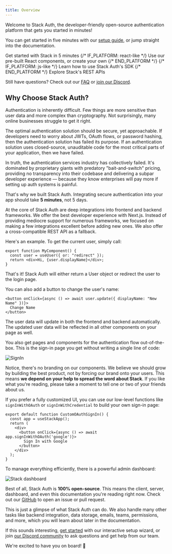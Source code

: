 ```yaml
---
title: Overview
---
```


Welcome to Stack Auth, the developer-friendly open-source authentication platform that gets you started in minutes!

You can get started in five minutes with our [setup guide](./getting-started/setup), or jump straight into the documentation.

<CardGroup>
  <Card 
    title="Setup & Installation"
    icon="fa-regular fa-play" 
    href="./getting-started/setup"
  >
    Get started with Stack in 5 minutes
  </Card>
  {/* IF_PLATFORM: react-like */}
  <Card 
    title="Components"
    icon="fa-solid fa-puzzle"
    href="./components"
  >
    Use our pre-built React components, or create your own
  </Card>
  {/* END_PLATFORM */}
  {/* IF_PLATFORM: js-like */}
  <Card 
    title="SDK Reference"
    icon="fa-regular fa-file-lines" 
    href="./sdk"
  >
    Learn how to use Stack Auth's SDK
  </Card>
  {/* END_PLATFORM */}
  <Card 
    title="REST API Reference"
    icon="fa-solid fa-code" 
    href="/api/overview"
  >
    Explore Stack's REST APIs
  </Card>
</CardGroup>

Still have questions? Check out our [FAQ](./faq) or [join our Discord](https://discord.stack-auth.com).

## Why Choose Stack Auth?

Authentication is inherently difficult. Few things are more sensitive than user data and more complex than cryptography. Not surprisingly, many online businesses struggle to get it right.

The optimal authentication solution should be secure, yet approachable. If developers need to worry about JWTs, OAuth flows, or password hashing, then the authentication solution has failed its purpose. If an authentication solution uses closed-source, unauditable code for the most critical parts of your application, then we have failed.

In truth, the authentication services industry has collectively failed. It's dominated by proprietary giants with predatory "bait-and-switch" pricing, providing no transparency into their codebase and delivering a subpar developer experience — because they know enterprises will pay more if setting up auth systems is painful.

That's why we built Stack Auth. Integrating secure authentication into your app should take **5 minutes**, not 5 days.

At the core of Stack Auth are deep integrations into frontend and backend frameworks. We offer the best developer experience with Next.js. Instead of providing mediocre support for numerous frameworks, we focused on making a few integrations excellent before adding new ones. We also offer a cross-compatible REST API as a fallback.

Here's an example. To get the current user, simply call:

```tsx
export function MyComponent() {
  const user = useUser({ or: "redirect" });
  return <div>Hi, {user.displayName}</div>;
}
```

That's it! Stack Auth will either return a User object or redirect the user to the login page.

You can also add a button to change the user's name:

```tsx
<button onClick={async () => await user.update({ displayName: "New Name" })}>
  Change Name
</button>
```

The user data will update in both the frontend and backend automatically. The updated user data will be reflected in all other components on your page as well.

You also get pages and components for the authentication flow out-of-the-box. This is the sign-in page you get without writing a single line of code:

  <img 
  src="/imgs/sign-in.png" 
  alt="SignIn" 
  className="mx-auto block rounded-lg"
  width={350}
  height={350}
/>

Notice, there's no branding on our components. We believe we should grow by building the best product, not by forcing our brand onto your users. This means **we depend on your help to spread the word about Stack**. If you like what you're reading, please take a moment to tell one or two of your friends about us.

If you prefer a fully customized UI, you can use our low-level functions like `signInWithOAuth` or `signInWithCredential` to build your own sign-in page:

```tsx
export default function CustomOAuthSignIn() {
  const app = useStackApp();
  return (
    <div>
      <button onClick={async () => await app.signInWithOAuth('google')}>
        Sign In with Google
      </button>
    </div>
  );
}
```

To manage everything efficiently, there is a powerful admin dashboard:

<img
  src="/imgs/dashboard.png"
  alt="Stack dashboard"
  className="mx-auto block rounded-lg"
  width={500}
  height={500}
/>


Best of all, Stack Auth is **100% open-source**. This means the client, server, dashboard, and even this documentation you're reading right now. Check out our [GitHub](https://github.com/stack-auth/stack-auth) to open an issue or pull request.

This is just a glimpse of what Stack Auth can do. We also handle many other tasks like backend integration, data storage, emails, teams, permissions, and more, which you will learn about later in the documentation.

If this sounds interesting, [get started](./getting-started/setup) with our interactive setup wizard, or join [our Discord community](https://discord.stack-auth.com) to ask questions and get help from our team.

We're excited to have you on board! 🚀
